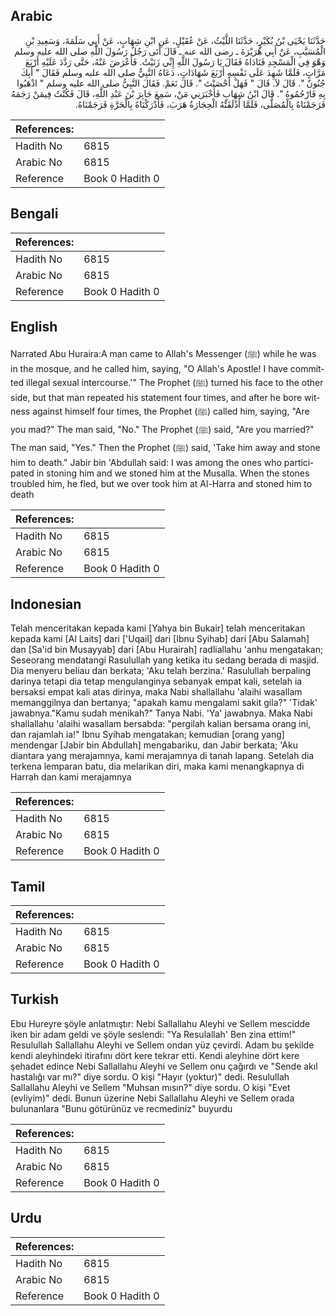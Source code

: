 ## Arabic


<div dir="rtl" lang="ar" style={{fontSize:'larger',backgroundColor:'#f8f9fa',padding:20}}>
حَدَّثَنَا يَحْيَى بْنُ بُكَيْرٍ، حَدَّثَنَا اللَّيْثُ، عَنْ عُقَيْلٍ، عَنِ ابْنِ شِهَابٍ، عَنْ أَبِي سَلَمَةَ، وَسَعِيدِ بْنِ الْمُسَيَّبِ، عَنْ أَبِي هُرَيْرَةَ ـ رضى الله عنه ـ قَالَ أَتَى رَجُلٌ رَسُولَ اللَّهِ صلى الله عليه وسلم وَهْوَ فِي الْمَسْجِدِ فَنَادَاهُ فَقَالَ يَا رَسُولَ اللَّهِ إِنِّي زَنَيْتُ‏.‏ فَأَعْرَضَ عَنْهُ، حَتَّى رَدَّدَ عَلَيْهِ أَرْبَعَ مَرَّاتٍ، فَلَمَّا شَهِدَ عَلَى نَفْسِهِ أَرْبَعَ شَهَادَاتٍ، دَعَاهُ النَّبِيُّ صلى الله عليه وسلم فَقَالَ ‏"‏ أَبِكَ جُنُونٌ ‏"‏‏.‏ قَالَ لاَ‏.‏ قَالَ ‏"‏ فَهَلْ أَحْصَنْتَ ‏"‏‏.‏ قَالَ نَعَمْ‏.‏ فَقَالَ النَّبِيُّ صلى الله عليه وسلم ‏"‏ اذْهَبُوا بِهِ فَارْجُمُوهُ ‏"‏‏.‏ قَالَ ابْنُ شِهَابٍ فَأَخْبَرَنِي مَنْ، سَمِعَ جَابِرَ بْنَ عَبْدِ اللَّهِ، قَالَ فَكُنْتُ فِيمَنْ رَجَمَهُ فَرَجَمْنَاهُ بِالْمُصَلَّى، فَلَمَّا أَذْلَقَتْهُ الْحِجَارَةُ هَرَبَ، فَأَدْرَكْنَاهُ بِالْحَرَّةِ فَرَجَمْنَاهُ‏.‏
</div>
<div style={{backgroundColor:'#f8f9fa',padding:20, marginBottom: 10}}><table> <thead> <tr> <th>References:</th> <th></th> </tr> </thead> <tbody><tr><td>Hadith No</td><td>6815</td></tr><tr><td>Arabic No</td><td>6815</td></tr><tr><td>Reference</td><td>Book 0 Hadith 0</td></tr></tbody></table></div>

## Bengali


<div dir="ltr" lang="bn" style={{fontSize:'larger',backgroundColor:'#f8f9fa',padding:20}}>

</div>
<div style={{backgroundColor:'#f8f9fa',padding:20, marginBottom: 10}}><table> <thead> <tr> <th>References:</th> <th></th> </tr> </thead> <tbody><tr><td>Hadith No</td><td>6815</td></tr><tr><td>Arabic No</td><td>6815</td></tr><tr><td>Reference</td><td>Book 0 Hadith 0</td></tr></tbody></table></div>

## English


<div dir="ltr" lang="en" style={{fontSize:'larger',backgroundColor:'#f8f9fa',padding:20}}>
Narrated Abu Huraira:A man came to Allah's Messenger (ﷺ) while he was in the mosque, and he called him, saying, "O Allah's Apostle! I have committed illegal sexual intercourse.'" The Prophet (ﷺ) turned his face to the other side, but that man repeated his statement four times, and after he bore witness against himself four times, the Prophet (ﷺ) called him, saying, "Are you mad?" The man said, "No." The Prophet (ﷺ) said, "Are you married?" The man said, "Yes." Then the Prophet (ﷺ) said, 'Take him away and stone him to death." Jabir bin 'Abdullah said: I was among the ones who participated in stoning him and we stoned him at the Musalla. When the stones troubled him, he fled, but we over took him at Al-Harra and stoned him to death
</div>
<div style={{backgroundColor:'#f8f9fa',padding:20, marginBottom: 10}}><table> <thead> <tr> <th>References:</th> <th></th> </tr> </thead> <tbody><tr><td>Hadith No</td><td>6815</td></tr><tr><td>Arabic No</td><td>6815</td></tr><tr><td>Reference</td><td>Book 0 Hadith 0</td></tr></tbody></table></div>

## Indonesian


<div dir="ltr" lang="id" style={{fontSize:'larger',backgroundColor:'#f8f9fa',padding:20}}>
Telah menceritakan kepada kami [Yahya bin Bukair] telah menceritakan kepada kami [Al Laits] dari ['Uqail] dari [Ibnu Syihab] dari [Abu Salamah] dan [Sa'id bin Musayyab] dari [Abu Hurairah] radliallahu 'anhu mengatakan; Seseorang mendatangi Rasulullah yang ketika itu sedang berada di masjid. Dia menyeru beliau dan berkata; 'Aku telah berzina.' Rasulullah berpaling darinya tetapi dia tetap mengulanginya sebanyak empat kali, setelah ia bersaksi empat kali atas dirinya, maka Nabi shallallahu 'alaihi wasallam memanggilnya dan bertanya; "apakah kamu mengalami sakit gila?" 'Tidak' jawabnya."Kamu sudah menikah?" Tanya Nabi. 'Ya' jawabnya. Maka Nabi shallallahu 'alaihi wasallam bersabda: "pergilah kalian bersama orang ini, dan rajamlah ia!" Ibnu Syihab mengatakan; kemudian [orang yang] mendengar [Jabir bin Abdullah] mengabariku, dan Jabir berkata; 'Aku diantara yang merajamnya, kami merajamnya di tanah lapang. Setelah dia terkena lemparan batu, dia melarikan diri, maka kami menangkapnya di Harrah dan kami merajamnya
</div>
<div style={{backgroundColor:'#f8f9fa',padding:20, marginBottom: 10}}><table> <thead> <tr> <th>References:</th> <th></th> </tr> </thead> <tbody><tr><td>Hadith No</td><td>6815</td></tr><tr><td>Arabic No</td><td>6815</td></tr><tr><td>Reference</td><td>Book 0 Hadith 0</td></tr></tbody></table></div>

## Tamil


<div dir="ltr" lang="ta" style={{fontSize:'larger',backgroundColor:'#f8f9fa',padding:20}}>

</div>
<div style={{backgroundColor:'#f8f9fa',padding:20, marginBottom: 10}}><table> <thead> <tr> <th>References:</th> <th></th> </tr> </thead> <tbody><tr><td>Hadith No</td><td>6815</td></tr><tr><td>Arabic No</td><td>6815</td></tr><tr><td>Reference</td><td>Book 0 Hadith 0</td></tr></tbody></table></div>

## Turkish


<div dir="ltr" lang="tr" style={{fontSize:'larger',backgroundColor:'#f8f9fa',padding:20}}>
Ebu Hureyre şöyle anlatmıştır: Nebi Sallallahu Aleyhi ve Sellem mescidde iken bir adam geldi ve şöyle seslendi: "Ya Resulallah' Ben zina ettim!" Resulullah Sallallahu Aleyhi ve Sellem ondan yüz çevirdi. Adam bu şekilde kendi aleyhindeki itirafını dört kere tekrar etti. Kendi aleyhine dört kere şehadet edince Nebi Sallallahu Aleyhi ve Sellem onu çağırdı ve "Sende akıl hastalığı var mı?" diye sordu. O kişi "Hayır (yoktur)" dedi. Resulullah Sallallahu Aleyhi ve Sellem "Muhsan mısın?" diye sordu. O kişi "Evet (evliyim)" dedi. Bunun üzerine Nebi Sallallahu Aleyhi ve Sellem orada bulunanlara "Bunu götürünüz ve recmediniz" buyurdu
</div>
<div style={{backgroundColor:'#f8f9fa',padding:20, marginBottom: 10}}><table> <thead> <tr> <th>References:</th> <th></th> </tr> </thead> <tbody><tr><td>Hadith No</td><td>6815</td></tr><tr><td>Arabic No</td><td>6815</td></tr><tr><td>Reference</td><td>Book 0 Hadith 0</td></tr></tbody></table></div>

## Urdu


<div dir="rtl" lang="ur" style={{fontSize:'larger',backgroundColor:'#f8f9fa',padding:20}}>

</div>
<div style={{backgroundColor:'#f8f9fa',padding:20, marginBottom: 10}}><table> <thead> <tr> <th>References:</th> <th></th> </tr> </thead> <tbody><tr><td>Hadith No</td><td>6815</td></tr><tr><td>Arabic No</td><td>6815</td></tr><tr><td>Reference</td><td>Book 0 Hadith 0</td></tr></tbody></table></div>